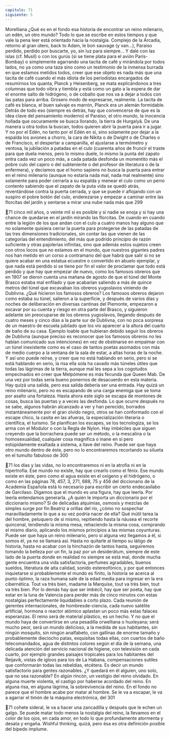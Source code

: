 ```yaml
---
capitulo: 71
siguiente: 5
---
```


Morelliana
¿Qué es en el fondo esa historia de encontrar un reino milenario, un edén, un
otro mundo? Todo lo que se escribe en estos tiempos y que vale la pena leer está
orientado hacia la nostalgia. Complejo de la Arcadia, retorno al gran útero, back
to Adam, le bon sauvage (y van...), Paraíso perdido, perdido por buscarte, yo, sin luz
para siempre... Y dale con las islas (cf. Musil) o con los gurús (si se tiene plata para
el avión París-Bombay) o simplemente agarrando una tacita de café y mirándola
por todos lados, no ya como una taza sino como un testimonio de la inmensa
burrada en que estamos metidos todos, creer que ese objeto es nada más que una
tacita de café cuando el más idiota de los periodistas encargados de resumirnos
los quanta, Planck y Heisenberg, se mata explicándonos a tres columnas que
todo vibra y tiembla y está como un gato a la espera de dar el enorme salto de
hidrógeno, o de cobalto que nos va a dejar a todos con las patas para arriba.
Grosero modo de expresarse, realmente.
La tacita de café es blanca, el buen salvaje es marrón, Planck era un alemán
formidable. Detrás de todo eso (siempre es detrás, hay que convencerse de que es
la idea clave del pensamiento moderno) el Paraíso, el otro mundo, la inocencia
hollada que oscuramente se busca llorando, la tierra de Hurgalyâ. De una
manera u otra todos la buscan, todos quieren abrir la puerta para ir a jugar. Y no
por el Edén, no tanto por el Edén en sí, sino solamente por dejar a la espalda los
aviones a chorro, la cara de Nikita o de Dwight o de Charles o de Francisco, el
despertar a campanilla, el ajustarse a termómetro y ventosa, la jubilación a
patadas en el culo (cuarenta años de fruncir el traste para que duela menos, pero
lo mismo duele, lo mismo la punta del zapato entra cada vez un poco más, a
cada patada desfonda un momentito más el pobre culo del cajero o del
subteniente o del profesor de literatura o de la enfermera), y decíamos que el
homo sapiens no busca la puerta para entrar en el reino milenario (aunque no
estaría nada mal, nada mal realmente) sino solamente para poder cerrarla a su
espalda y menear el culo como un perro contento sabiendo que el zapato de la
puta vida se quedó atrás, reventándose contra la puerta cerrada, y que se puede
ir aflojando con un suspiro el pobre botón del culo, enderezarse y empezar a
caminar entre las florcitas del jardín y sentarse a mirar una nube nada más que
299

71
cinco mil años, o veinte mil si es posible y si nadie se enoja y si hay una chance
de quedarse en el jardín mirando las florcitas.
De cuando en cuando entre la legión de los que andan con el culo a cuatro
manos hay alguno que no solamente quisiera cerrar la puerta para protegerse de
las patadas de las tres dimensiones tradicionales, sin contar las que vienen de las
categorías del entendimiento, del más que podrido principio de razón suficiente
y otras pajolerías infinitas, sino que además estos sujetos creen con otros locos
que no estamos en el mundo, que nuestros gigantes padres nos han metido en un
corso a contramano del que habrá que salir si no se quiere acabar en una estatua
ecuestre o convertido en abuelo ejemplar, y que nada está perdido si se tiene por
fin el valor de proclamar que todo está perdido y que hay que empezar de
nuevo, como los famosos obreros que en 1907 se dieron cuenta una mañana de
agosto de que el túnel del Monte Brasco estaba mal enfilado y que acabarían
saliendo a más de quince metros del túnel que excavaban los obreros yugoslavos
viniendo de Dublivna. ¿Qué hicieron los famosos obreros? Los famosos obreros
dejaron como estaba su túnel, salieron a la superficie, y después de varios días y
noches de deliberación en diversas cantinas del Piemonte, empezaron a excavar
por su cuenta y riesgo en otra parte del Brasco, y siguieron adelante sin
preocuparse de los obreros yugoslavos, llegando después de cuatro meses y
cinco días a la parte sur de Dublivna, con no poca sorpresa de un maestro de
escuela jubilado que los vio aparecer a la altura del cuarto de baño de su casa.
Ejemplo loable que hubieran debido seguir los obreros de Dublivna (aunque
preciso es reconocer que los famosos obreros no les habían comunicado sus
intenciones) en vez de obstinarse en empalmar con un túnel inexistente como es
el caso de tantos poetas asomados con más de medio cuerpo a la ventana de la
sala de estar, a altas horas de la noche.
Y así uno puede reírse, y creer que no está hablando en serio, pero sí se está
hablando en serio, la risa ella sola ha cavado más túneles útiles que todas las
lágrimas de la tierra, aunque mal les sepa a los cogotudos empecinados en creer
que Melpómene es más fecunda que Queen Mab. De una vez por todas sería
bueno ponernos de desacuerdo en esta materia. Hay quizá una salida, pero esa
salida debería ser una entrada. Hay quizá un reino milenario, pero no es
escapando de una carga enemiga que se toma por asalto una fortaleza. Hasta
ahora este siglo se escapa de montones de cosas, busca las puertas y a veces las
desfonda. Lo que ocurre después no se sabe, algunos habrán alcanzado a ver y
han perecido, borrados instantáneamente por el gran olvido negro, otros se han
conformado con el escape chico, la casita en las afueras, la especialización
literaria o científica, el turismo. Se planifican los escapes, se los tecnologiza, se los
arma con el Modulor o con la Regla de Nylon. Hay imbéciles que siguen
creyendo que la borrachera puede ser un método, o la mescalina o la
homosexualidad, cualquier cosa magnífica o inane en sí pero estúpidamente
exaltada a sistema, a llave del reino. Puede ser que haya otro mundo dentro de
éste, pero no lo encontraremos recortando su silueta en el tumulto fabuloso de
300

71
los días y las vidas, no lo encontraremos ni en la atrofia ni en la hipertrofia. Ese
mundo no existe, hay que crearlo como el fénix. Ese mundo existe en éste, pero
como el agua existe en el oxígeno y el hidrógeno, o como en las páginas 78, 457,
3, 271, 688, 75 y 456 del diccionario de la Academia Española está lo necesario
para escribir un cierto endecasílabo de Garcilaso. Digamos que el mundo es una
figura, hay que leerla. Por leerla entendamos generarla. ¿A quién le importa un
diccionario por el diccionario mismo? Si de delicadas alquimias, osmosis y
mezclas de simples surge por fin Beatriz a orillas del río, ¿cómo no sospechar
maravilladamente lo que a su vez podría nacer de ella? Qué inútil tarea la del
hombre, peluquero de sí mismo, repitiendo hasta la náusea el recorte quincenal,
tendiendo la misma mesa, rehaciendo la misma cosa, comprando el mismo
diario, aplicando los mismos principios a las mismas coyunturas. Puede ser que
haya un reino milenario, pero si alguna vez llegamos a él, si somos él, ya no se
llamará así. Hasta no quitarle al tiempo su látigo de historia, hasta no acabar con
la hinchazón de tantos hasta, seguiremos tomando la belleza por un fin, la paz
por un desiderátum, siempre de este lado de la puerta donde en realidad no
siempre se está mal, donde mucha gente encuentra una vida satisfactoria,
perfumes agradables, buenos sueldos, literatura de alta calidad, sonido
estereofónico, y por qué entonces inquietarse si probablemente el mundo es
finito, la historia se acerca al punto óptimo, la raza humana sale de la edad media
para ingresar en la era cibernética. Tout va très bien, madame la Marquise, tout
va très bien, tout va très bien.
Por lo demás hay que ser imbécil, hay que ser poeta, hay que estar en la luna
de Valencia para perder más de cinco minutos con estas nostalgias perfectamente
liquidables a corto plazo. Cada reunión de gerentes internacionales, de hombresde-ciencia, cada nuevo satélite artificial, hormona o reactor atómico aplastan un
poco más estas falaces esperanzas. El reino será de material plástico, es un hecho.
Y no que el mundo haya de convertirse en una pesadilla orwelliana o huxleyana;
será mucho peor, será un mundo delicioso, a la medida de sus habitantes, sin
ningún mosquito, sin ningún analfabeto, con gallinas de enorme tamaño y
probablemente dieciocho patas, exquisitas todas ellas, con cuartos de baño
telecomandados, agua de distintos colores según el día de la semana, una
delicada atención del servicio nacional de higiene,
con televisión en cada cuarto, por ejemplo grandes paisajes tropicales para los
habitantes del Reijavik, vistas de igloos para los de La Habana, compensaciones
sutiles que conformarán todas las rebeldías,
etcétera.
Es decir un mundo satisfactorio para gentes razonables. ¿Y quedará en él
alguien, uno solo, que no sea razonable?
En algún rincón, un vestigio del reino olvidado. En alguna muerte violenta, el
castigo por haberse acordado del reino. En alguna risa, en alguna lágrima, la
sobrevivencia del reino. En el fondo no parece que el hombre acabe por matar al
hombre. Se le va a escapar, le va a agarrar el timón de la máquina electrónica, del
301

71
cohete sideral, le va a hacer una zancadilla y después que le echen un galgo. Se
puede matar todo menos la nostalgia del reino, la llevamos en el color de los
ojos, en cada amor, en todo lo que profundamente atormenta y desata y engaña.
Wishful thinking, quizá, pero ésa es otra definición posible del bípedo implume.

